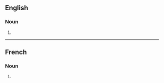==English==

===Noun===
{{head|en|noun form|head=chevaux de frise}}

# {{plural of|cheval de frise|lang=en}}

----

==French==

===Noun===
{{head|fr|noun plural form|g=m}}

# {{plural of|cheval de frise|lang=fr}}